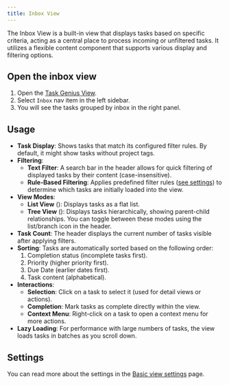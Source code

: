 ```yaml
---
title: Inbox View
---
```



The Inbox View is a built-in view that displays tasks based on specific criteria, acting as a central place to process incoming or unfiltered tasks. It utilizes a flexible content component that supports various display and filtering options.

<VersionCallout version="7.0.0" />

## Open the inbox view

1. Open the [Task Genius View](/docs/task-view/index).
2. Select `Inbox` nav item in the left sidebar.
3. You will see the tasks grouped by inbox in the right panel.

## Usage

- **Task Display**: Shows tasks that match its configured filter rules. By default, it might show tasks without project tags.
- **Filtering**:
  - **Text Filter**: A search bar in the header allows for quick filtering of displayed tasks by their content (case-insensitive).
  - **Rule-Based Filtering**: Applies predefined filter rules ([see settings](#settings)) to determine which tasks are initially loaded into the view.
- **View Modes**:
  - **List View** (<ListIcon className="inline-block w-5 h-5" />): Displays tasks as a flat list.
  - **Tree View** (<GitBranchIcon className="inline-block w-5 h-5" />): Displays tasks hierarchically, showing parent-child relationships. You can toggle between these modes using the list/branch icon in the header.
- **Task Count**: The header displays the current number of tasks visible after applying filters.
- **Sorting**: Tasks are automatically sorted based on the following order:
  1.  Completion status (incomplete tasks first).
  2.  Priority (higher priority first).
  3.  Due Date (earlier dates first).
  4.  Task content (alphabetical).
- **Interactions**:
  - **Selection**: Click on a task to select it (used for detail views or actions).
  - **Completion**: Mark tasks as complete directly within the view.
  - **Context Menu**: Right-click on a task to open a context menu for more actions.
- **Lazy Loading**: For performance with large numbers of tasks, the view loads tasks in batches as you scroll down.

## Settings

You can read more about the settings in the [Basic view settings](/docs/task-view/basic-view-settings#basic-settings) page.
